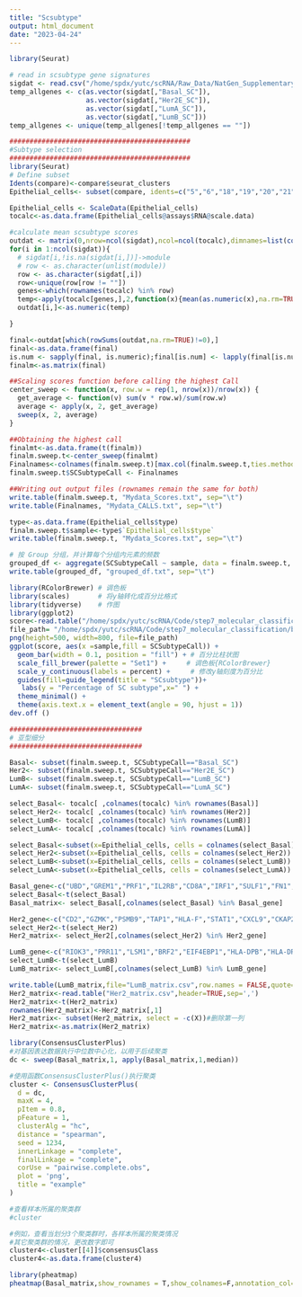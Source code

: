 ```yaml
---
title: "Scsubtype"
output: html_document
date: "2023-04-24"
---
```


```r
library(Seurat)

# read in scsubtype gene signatures
sigdat <- read.csv("/home/spdx/yutc/scRNA/Raw_Data/NatGen_Supplementary_table_S4.csv")
temp_allgenes <- c(as.vector(sigdat[,"Basal_SC"]),
                   as.vector(sigdat[,"Her2E_SC"]),
                   as.vector(sigdat[,"LumA_SC"]),
                   as.vector(sigdat[,"LumB_SC"]))
temp_allgenes <- unique(temp_allgenes[!temp_allgenes == ""])
```

```r
#############################################
#Subtype selection
#############################################
library(Seurat)
# Define subset
Idents(compare)<-compare$seurat_clusters
Epithelial_cells<- subset(compare, idents=c("5","6","18","19","20","21","23","25","26","28","29","35","36","37"))
```

```r
Epithelial_cells <- ScaleData(Epithelial_cells)
tocalc<-as.data.frame(Epithelial_cells@assays$RNA@scale.data)

#calculate mean scsubtype scores
outdat <- matrix(0,nrow=ncol(sigdat),ncol=ncol(tocalc),dimnames=list(colnames(sigdat),colnames(tocalc)))
for(i in 1:ncol(sigdat)){
  # sigdat[i,!is.na(sigdat[i,])]->module
  # row <- as.character(unlist(module))
  row <- as.character(sigdat[,i])
  row<-unique(row[row != ""])
  genes<-which(rownames(tocalc) %in% row)
  temp<-apply(tocalc[genes,],2,function(x){mean(as.numeric(x),na.rm=TRUE)})
  outdat[i,]<-as.numeric(temp)

}

final<-outdat[which(rowSums(outdat,na.rm=TRUE)!=0),]
final<-as.data.frame(final)
is.num <- sapply(final, is.numeric);final[is.num] <- lapply(final[is.num], round, 4)
finalm<-as.matrix(final)

##Scaling scores function before calling the highest Call
center_sweep <- function(x, row.w = rep(1, nrow(x))/nrow(x)) {
  get_average <- function(v) sum(v * row.w)/sum(row.w)
  average <- apply(x, 2, get_average)
  sweep(x, 2, average)
}

##Obtaining the highest call
finalmt<-as.data.frame(t(finalm))
finalm.sweep.t<-center_sweep(finalmt)
Finalnames<-colnames(finalm.sweep.t)[max.col(finalm.sweep.t,ties.method="first")]
finalm.sweep.t$SCSubtypeCall <- Finalnames

##Writing out output files (rownames remain the same for both)
write.table(finalm.sweep.t, "Mydata_Scores.txt", sep="\t")
write.table(Finalnames, "Mydata_CALLS.txt", sep="\t")
```

```r
type<-as.data.frame(Epithelial_cells$type)
finalm.sweep.t$sample<-type$`Epithelial_cells$type`
write.table(finalm.sweep.t, "Mydata_Scores.txt", sep="\t")

# 按 Group 分组，并计算每个分组内元素的频数
grouped_df <- aggregate(SCSubtypeCall ~ sample, data = finalm.sweep.t, function(x) table(factor(x)))
write.table(grouped_df, "grouped_df.txt", sep="\t")
```







```r
library(RColorBrewer) # 调色板
library(scales)       # 将y轴转化成百分比格式
library(tidyverse)    # 作图
library(ggplot2)
score<-read.table("/home/spdx/yutc/scRNA/Code/step7_molecular_classification/Mydata_Scores.txt",header=TRUE,sep='\t')
file_path= "/home/spdx/yutc/scRNA/Code/step7_molecular_classification/barplot.png"
png(height=500, width=800, file=file_path)
ggplot(score, aes(x =sample,fill = SCSubtypeCall)) +
  geom_bar(width = 0.1, position = "fill") + # 百分比柱状图
  scale_fill_brewer(palette = "Set1") +     # 调色板{RColorBrewer}
  scale_y_continuous(labels = percent) +     # 修改y轴刻度为百分比
  guides(fill=guide_legend(title = "SCsubtype"))+
   labs(y = "Percentage of SC subtype",x=" ") +
  theme_minimal() + 
  theme(axis.text.x = element_text(angle = 90, hjust = 1))
dev.off ()
```




```r
#################################
# 亚型细分
#################################

Basal<- subset(finalm.sweep.t, SCSubtypeCall=="Basal_SC")
Her2<- subset(finalm.sweep.t, SCSubtypeCall=="Her2E_SC")
LumB<- subset(finalm.sweep.t, SCSubtypeCall=="LumB_SC")
LumA<- subset(finalm.sweep.t, SCSubtypeCall=="LumA_SC")

select_Basal<- tocalc[ ,colnames(tocalc) %in% rownames(Basal)]
select_Her2<- tocalc[ ,colnames(tocalc) %in% rownames(Her2)]
select_LumB<- tocalc[ ,colnames(tocalc) %in% rownames(LumB)]
select_LumA<- tocalc[ ,colnames(tocalc) %in% rownames(LumA)]
```

```r
select_Basal<-subset(x=Epithelial_cells, cells = colnames(select_Basal))
select_Her2<-subset(x=Epithelial_cells, cells = colnames(select_Her2))
select_LumB<-subset(x=Epithelial_cells, cells = colnames(select_LumB))
select_LumA<-subset(x=Epithelial_cells, cells = colnames(select_LumA))
```





```r
Basal_gene<-c("UBD","GREM1","PRF1","IL2RB","CD8A","IRF1","SULF1","FN1","POSTN")
select_Basal<-t(select_Basal)
Basal_matrix<- select_Basal[,colnames(select_Basal) %in% Basal_gene]
```

```r
Her2_gene<-c("CD2","GZMK","PSMB9","TAP1","HLA-F","STAT1","CXCL9","CKAP2","CDH11","FBN1","COL5A1","AEBP1","HTRA1")
select_Her2<-t(select_Her2)
Her2_matrix<- select_Her2[,colnames(select_Her2) %in% Her2_gene]
```

```r
LumB_gene<-c("RIOK3","PRR11","LSM1","BRF2","EIF4EBP1","HLA-DPB","HLA-DRA","C3","CSF1R")
select_LumB<-t(select_LumB)
LumB_matrix<- select_LumB[,colnames(select_LumB) %in% LumB_gene]
```

```r
write.table(LumB_matrix,file="LumB_matrix.csv",row.names = FALSE,quote=FALSE,sep=",")
Her2_matrix<-read.table("Her2_matrix.csv",header=TRUE,sep=',')
Her2_matrix<-t(Her2_matrix)
rownames(Her2_matrix)<-Her2_matrix[,1]
Her2_matrix<- subset(Her2_matrix, select = -c(X))#删除第一列
Her2_matrix<-as.matrix(Her2_matrix)
```





```r
library(ConsensusClusterPlus)
#对基因表达数据执行中位数中心化，以用于后续聚类
dc <- sweep(Basal_matrix,1, apply(Basal_matrix,1,median))

#使用函数ConsensusClusterPlus()执行聚类
cluster <- ConsensusClusterPlus(
  d = dc, 
  maxK = 4, 
  pItem = 0.8, 
  pFeature = 1, 
  clusterAlg = "hc", 
  distance = "spearman", 
  seed = 1234, 
  innerLinkage = "complete", 
  finalLinkage = "complete", 
  corUse = "pairwise.complete.obs",
  plot = 'png', 
  title = "example"
)
```

```r
#查看样本所属的聚类群
#cluster

#例如，查看当划分3个聚类群时，各样本所属的聚类情况
#其它聚类群的情况，更改数字即可
cluster4<-cluster[[4]]$consensusClass 
cluster4<-as.data.frame(cluster4)
```

```r
library(pheatmap)
pheatmap(Basal_matrix,show_rownames = T,show_colnames=F,annotation_col=cluster4,cluster_cols=F,cluster_rows=F)
```


